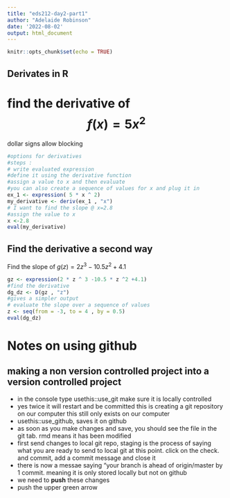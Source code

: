 ```yaml
---
title: "eds212-day2-part1"
author: "Adelaide Robinson"
date: '2022-08-02'
output: html_document
---
```


```r
knitr::opts_chunk$set(echo = TRUE)
```

## Derivates in R

# find the derivative of $$f(x) = 5x^2$$

dollar signs allow blocking

```r
#options for derivatives
#steps : 
# write evaluated expression
#define it using the derivative function
#assign a value to x and then evaluate
#you can also create a sequence of values for x and plug it in
ex_1 <- expression( 5 * x ^ 2)
my_derivative <- deriv(ex_1 , "x")
# I want to find the slope @ x=2.8
#assign the value to x 
x <-2.8
eval(my_derivative)

```

## Find the derivative a second way

Find the slope of $g(z) = 2 z^3 -10.5z^2 +4.1$

```r
gz <- expression(2 * z ^ 3 -10.5 * z ^2 +4.1)
#find the derivative
dg_dz <- D(gz , "z")
#gives a simpler output
# evaluate the slope over a sequence of values
z <- seq(from = -3, to = 4 , by = 0.5)
eval(dg_dz)
```

# Notes on using github

## making a non version controlled project into a version controlled project

-   in the console type usethis::use_git make sure it is locally controlled
-   yes twice it will restart and be committed this is creating a git repository on our computer this still only exists on our computer
-   usethis::use_github, saves it on github
-   as soon as you make changes and save, you should see the file in the git tab. rmd means it has been modified
-   first send changes to local git repo, staging is the process of saying what you are ready to send to local git at this point. click on the check. and commit, add a commit message and close it
-   there is now a messae saying "your branch is ahead of origin/master by 1 commit. meaning it is only stored locally but not on github
-   we need to  **push**  these changes
-    push the upper green arrow
